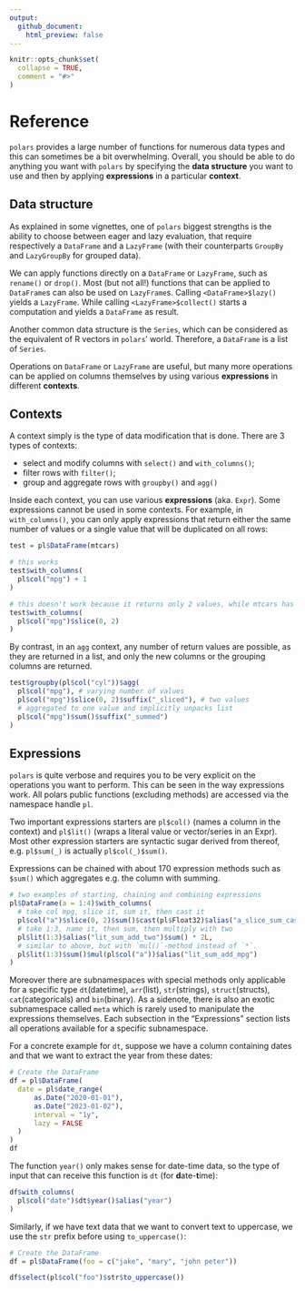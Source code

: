 ```yaml
---
output:
  github_document:
    html_preview: false
---
```


```r
knitr::opts_chunk$set(
  collapse = TRUE,
  comment = "#>"
)
```

# Reference

`polars` provides a large number of functions for numerous data types and this
can sometimes be a bit overwhelming. Overall, you should be able to do anything
you want with `polars` by specifying the **data structure** you want to use and
then by applying **expressions** in a particular **context**.

## Data structure

As explained in some vignettes, one of `polars` biggest strengths is the ability
to choose between eager and lazy evaluation, that require respectively a
`DataFrame` and a `LazyFrame` (with their counterparts `GroupBy` and `LazyGroupBy`
for grouped data).

We can apply functions directly on a `DataFrame` or `LazyFrame`, such as `rename()`
or `drop()`. Most (but not all!) functions that can be applied to `DataFrame`s
can also be used on `LazyFrame`s. Calling `<DataFrame>$lazy()` yields
a `LazyFrame`. While calling `<LazyFrame>$collect()` starts a computation and
yields a `DataFrame` as result.

Another common data structure is the `Series`, which can be considered as the
equivalent of R vectors in `polars`' world. Therefore, a `DataFrame` is a list of
`Series`.

Operations on `DataFrame` or `LazyFrame` are useful, but many more operations
can be applied on columns themselves by using various **expressions** in different
**contexts**.

## Contexts

A context simply is the type of data modification that is done. There are 3 types
of contexts:

* select and modify columns with `select()` and `with_columns()`;
* filter rows with `filter()`;
* group and aggregate rows with `groupby()` and `agg()`

Inside each context, you can use various **expressions** (aka. `Expr`). Some expressions cannot
be used in some contexts. For example, in `with_columns()`, you can only apply
expressions that return either the same number of values or a single value that
will be duplicated on all rows:

```r
test = pl$DataFrame(mtcars)
```

```r
# this works
test$with_columns(
  pl$col("mpg") + 1
)
```

```r
# this doesn't work because it returns only 2 values, while mtcars has 32 rows.
test$with_columns(
  pl$col("mpg")$slice(0, 2)
)
```

By contrast, in an `agg` context, any number of return values are possible, as
they are returned in a list, and only the new columns or the grouping columns
are returned.

```r
test$groupby(pl$col("cyl"))$agg(
  pl$col("mpg"), # varying number of values
  pl$col("mpg")$slice(0, 2)$suffix("_sliced"), # two values
  # aggregated to one value and implicitly unpacks list
  pl$col("mpg")$sum()$suffix("_summed") 
)
```

## Expressions

`polars` is quite verbose and requires you to be very explicit on the operations
you want to perform. This can be seen in the way expressions work. All polars
public functions (excluding methods) are accessed via the namespace handle `pl`.

Two important expressions starters are `pl$col()` (names a column in the context)
and `pl$lit()` (wraps a literal value or vector/series in an Expr). Most other
expression starters are syntactic sugar derived from thereof, e.g. `pl$sum(_)` is
actually `pl$col(_)$sum()`.

Expressions can be chained with about 170 expression methods such as `$sum()`
which aggregates e.g. the column with summing.

```r
# two examples of starting, chaining and combining expressions
pl$DataFrame(a = 1:4)$with_columns(
  # take col mpg, slice it, sum it, then cast it
  pl$col("a")$slice(0, 2)$sum()$cast(pl$Float32)$alias("a_slice_sum_cast"),
  # take 1:3, name it, then sum, then multiply with two
  pl$lit(1:3)$alias("lit_sum_add_two")$sum() * 2L,
  # similar to above, but with `mul()`-method instead of `*`.
  pl$lit(1:3)$sum()$mul(pl$col("a"))$alias("lit_sum_add_mpg") 
)
```

Moreover there are subnamespaces with special methods only applicable for a
specific type `dt`(datetime), `arr`(list), `str`(strings), `struct`(structs),
`cat`(categoricals) and `bin`(binary). As a sidenote, there is also an exotic
subnamespace called `meta` which is rarely used to manipulate the expressions
themselves. Each subsection in the "Expressions" section lists all operations
available for a specific subnamespace.

For a concrete example for `dt`, suppose we have a column containing dates and
that we want to extract the year from these dates:

```r
# Create the DataFrame
df = pl$DataFrame(
  date = pl$date_range(
      as.Date("2020-01-01"),
      as.Date("2023-01-02"),
      interval = "1y",
      lazy = FALSE
  )
)
df
```

The function `year()` only makes sense for date-time data, so the type of input
that can receive this function is `dt` (for **d**ate-**t**ime):

```r
df$with_columns(
  pl$col("date")$dt$year()$alias("year")
)
```

Similarly, if we have text data that we want to convert text to uppercase, we
use the `str` prefix before using `to_uppercase()`:

```r
# Create the DataFrame
df = pl$DataFrame(foo = c("jake", "mary", "john peter"))

df$select(pl$col("foo")$str$to_uppercase())
```
